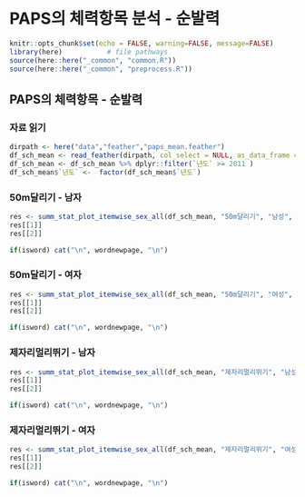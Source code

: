 # PAPS의 체력항목 분석 - 순발력


```r
knitr::opts_chunk$set(echo = FALSE, warning=FALSE, message=FALSE)
library(here)           # file pathways
source(here::here("_common", "common.R"))
source(here::here("_common", "preprocess.R"))
```


## PAPS의 체력항목 - 순발력

### 자료 읽기

```r
dirpath <- here("data","feather","paps_mean.feather")
df_sch_mean <- read_feather(dirpath, col_select = NULL, as_data_frame = TRUE, mmap = TRUE)
df_sch_mean <- df_sch_mean %>% dplyr::filter(`년도` >= 2011 ) 
df_sch_mean$`년도` <-  factor(df_sch_mean$`년도`)
```


### 50m달리기 - 남자


```r
res <- summ_stat_plot_itemwise_sex_all(df_sch_mean, "50m달리기", "남성", "chap2")
res[[1]]
res[[2]]
```

```r
if(isword) cat("\n", wordnewpage, "\n")
```

### 50m달리기 - 여자

```r
res <- summ_stat_plot_itemwise_sex_all(df_sch_mean, "50m달리기", "여성", "chap2")
res[[1]]
res[[2]]
```

```r
if(isword) cat("\n", wordnewpage, "\n")
```

### 제자리멀리뛰기 - 남자


```r
res <- summ_stat_plot_itemwise_sex_all(df_sch_mean, "제자리멀리뛰기", "남성", "chap2")
res[[1]]
res[[2]]
```

```r
if(isword) cat("\n", wordnewpage, "\n")
```

### 제자리멀리뛰기 - 여자

```r
res <- summ_stat_plot_itemwise_sex_all(df_sch_mean, "제자리멀리뛰기", "여성", "chap2")
res[[1]]
res[[2]]
```

```r
if(isword) cat("\n", wordnewpage, "\n")
```
